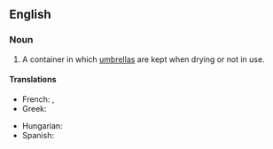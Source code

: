 ==English==

===Noun===
{{en-noun}}

# A container in which [[umbrella]]s are kept when drying or not in use.

====Translations====
{{trans-top}}
* French: {{t+|fr|porte-parapluies|m}}, {{t+|fr|porte-parapluie|m}}
* Greek: {{t+|el|ομπρελοθήκη|sc=Grek}}
{{trans-mid}}
* Hungarian: {{t+|hu|esernyőtartó}}
* Spanish: {{t+|es|paragüero|m}}
{{trans-bottom}}
